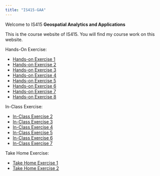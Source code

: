 ```yaml
---
title: "IS415-GAA"
---
```


Welcome to IS415 **Geospatial Analytics and Applications**

This is the course website of IS415. You will find my course work on this website.

Hands-On Exercise:

-   [Hands-on Exercise 1](https://is415-gaa-emilyaurelia.netlify.app/hands-on_ex/hands-on_ex01/hands-on_ex01)
-   [Hands-on Exercise 2](https://is415-gaa-emilyaurelia.netlify.app/hands-on_ex/hands-on_ex02/hands-on_ex02)
-   [Hands-on Exercise 3](https://is415-gaa-emilyaurelia.netlify.app/hands-on_ex/hands-on_ex03/hands-on_ex03)
-   [Hands-on Exercise 4](https://is415-gaa-emilyaurelia.netlify.app/hands-on_ex/hands-on_ex04/hands-on_ex04)
-   [Hands-on Exercise 5](https://is415-gaa-emilyaurelia.netlify.app/hands-on_ex/hands-on_ex05/hands-on_ex05)
-   [Hands-on Exercise 6](https://is415-gaa-emilyaurelia.netlify.app/hands-on_ex/hands-on_ex06/hands-on_ex06)
-   [Hands-on Exercise 7](https://is415-gaa-emilyaurelia.netlify.app/hands-on_ex/hands-on_ex07/hands-on_ex07)
-   [Hands-on Exercise 8](https://is415-gaa-emilyaurelia.netlify.app/hands-on_ex/hands-on_ex08/hands-on_ex08)

In-Class Exercise:

-   [In-Class Exercise 2](https://is415-gaa-emilyaurelia.netlify.app/in-class_ex/in-class_ex02/in-class_ex02)
-   [In-Class Exercise 3](https://is415-gaa-emilyaurelia.netlify.app/in-class_ex/in-class_ex03/in-class_ex03)
-   [In-Class Exercise 4](https://is415-gaa-emilyaurelia.netlify.app/in-class_ex/in-class_ex04/in-class_ex04)
-   [In-Class Exercise 5](https://is415-gaa-emilyaurelia.netlify.app/in-class_ex/in-class_ex05/in-class_ex05)
-   [In-Class Exercise 6](https://is415-gaa-emilyaurelia.netlify.app/in-class_ex/in-class_ex06/in-class_ex06)
-   [In-Class Exercise 7](https://is415-gaa-emilyaurelia.netlify.app/in-class_ex/in-class_ex07/in-class_ex07)

Take Home Exercise:

-   [Take Home Exercise 1](https://is415-gaa-emilyaurelia.netlify.app/take-home_ex/take-home_ex01/take-home_ex01)
-   [Take Home Exercise 2](https://is415-gaa-emilyaurelia.netlify.app/take-home_ex/take-home_ex02/take-home_ex02)

